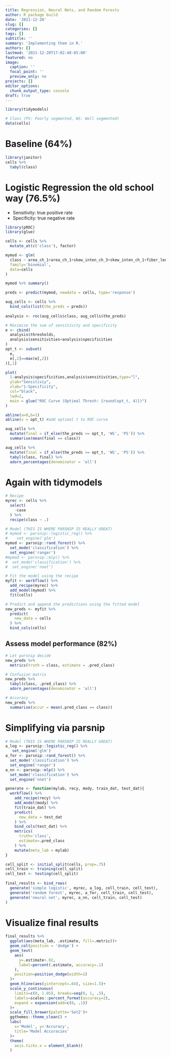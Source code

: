 ```yaml
---
title: Regression, Neural Nets, and Random Forests
author: R package build
date: '2021-12-20'
slug: []
categories: []
tags: []
subtitle: ''
summary: 'Implementing them in R.'
authors: []
lastmod: '2021-12-20T17:02:48-05:00'
featured: no
image:
  caption: ''
  focal_point: ''
  preview_only: no
projects: []
editor_options: 
  chunk_output_type: console
draft: true
---
```


```r
library(tidymodels)

# Class (PS: Poorly segmented, WS: Well segmented)
data(cells)
```


# Baseline (64%)
```r
library(janitor)
cells %>%
  tabyl(class)
```

# Logistic Regression the old school way (76.5%)
- Sensitivity: true positive rate
- Specificity: true negative rate
```r
library(pROC)
library(glue)

cells <- cells %>%
  mutate_at(c('class'), factor)

mymod <- glm(
  class ~ area_ch_1+area_ch_1+skew_inten_ch_3+skew_inten_ch_1+fiber_length_ch_1, 
  family='binomial', 
  data=cells
)

mymod %>% summary()

preds <- predict(mymod, newdata = cells, type='response')

aug_cells <- cells %>%
  bind_cols(list(the_preds = preds))
  
analysis <- roc(aug_cells$class, aug_cells$the_preds)

# Maximize the sum of sensitivity and specificity
e <- cbind(
  analysis$thresholds,
  analysis$sensitivities+analysis$specificities
)
opt_t <- subset(
  e, 
  e[,2]==max(e[,2])
)[,1]

plot(
  1-analysis$specificities,analysis$sensitivities,type="l",
  ylab="Sensitiviy",
  xlab="1-Specificity",
  col="black",
  lwd=2,
  main = glue("ROC Curve (Optimal Thresh: {round(opt_t, 4)})")
)

abline(a=0,b=1)
abline(v = opt_t) #add optimal t to ROC curve
```

```r
aug_cells %>%
  mutate(final = if_else(the_preds >= opt_t, 'WS', 'PS')) %>%
  summarise(mean(final == class))

aug_cells %>%
  mutate(final = if_else(the_preds >= opt_t, 'WS', 'PS')) %>%
  tabyl(class, final) %>%
  adorn_percentages(denominator = 'all')
```

# Again with tidymodels
```r
# Recipe
myrec <- cells %>% 
  select(
    -case
  ) %>% 
  recipe(class ~ .)

# Model (THIS IS WHERE PARSNIP IS REALLY GREAT)
# mymod <- parsnip::logistic_reg() %>%
#    set_engine('glm')
mymod <- parsnip::rand_forest() %>%
  set_mode('classification') %>%
  set_engine('ranger')
#mymod <- parsnip::mlp() %>%
#  set_mode('classification') %>%
#  set_engine('nnet')

# Fit the model using the recipe
myfit <- workflow() %>%
  add_recipe(myrec) %>%
  add_model(mymod) %>%
  fit(cells)

# Predict and append the predictions using the fitted model
new_preds <- myfit %>%
  predict(
    new_data = cells
  ) %>%
  bind_cols(cells)
```

## Assess model performance (82%)
```r
# Let parsnip decide
new_preds %>%
  metrics(truth = class, estimate = .pred_class)

# Confusion matrix
new_preds %>%
  tabyl(class, .pred_class) %>%
  adorn_percentages(denominator = 'all')

# Accuracy
new_preds %>%
  summarise(accur = mean(.pred_class == class))
```

# Simplifying via parsnip
```r
# Model (THIS IS WHERE PARSNIP IS REALLY GREAT)
a_log <- parsnip::logistic_reg() %>%
   set_engine('glm')
a_for <- parsnip::rand_forest() %>%
  set_mode('classification') %>%
  set_engine('ranger')
a_nn <- parsnip::mlp() %>%
  set_mode('classification') %>%
  set_engine('nnet')

generate <- function(mylab, recy, mody, train_dat, test_dat){
  workflow() %>%
    add_recipe(recy) %>%
    add_model(mody) %>%
    fit(train_dat) %>%
    predict(
      new_data = test_dat
    ) %>%
    bind_cols(test_dat) %>%
    metrics(
      truth='class', 
      estimate=.pred_class
    ) %>%
    mutate(meta_lab = mylab)
}

cell_split <- initial_split(cells, prop=.75)
cell_train <- training(cell_split)
cell_test <- testing(cell_split)
  
final_results <- bind_rows(
  generate('simple logistic', myrec, a_log, cell_train, cell_test),
  generate('random forest', myrec, a_for, cell_train, cell_test),
  generate('neural net', myrec, a_nn, cell_train, cell_test)
)
```

# Visualize final results
```r
final_results %>%
  ggplot(aes(meta_lab, .estimate, fill=.metric))+
  geom_col(position = 'dodge') +
  geom_text(
    aes(
      y=.estimate+.02,
      label=percent(.estimate, accuracy=.1)
    ), 
    position=position_dodge(width=1)
  )+
  geom_hline(aes(yintercept=.64), size=1.5)+
  scale_y_continuous(
    limits=c(0, 1.05), breaks=seq(0, 1, .5),
    labels=scales::percent_format(accuracy=2),
    expand = expansion(add=c(0, .1))
  )+
  scale_fill_brewer(palette='Set2')+
  ggthemes::theme_clean() +
  labs(
    x='Model', y='Accuracy',
    title='Model Accuracies'
  )+
  theme(
    axis.ticks.x = element_blank()
  )
```
